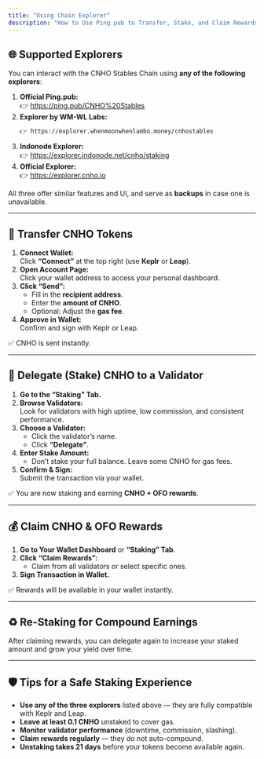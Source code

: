 ```yaml
---
title: "Using Chain Explorer"
description: "How to Use Ping.pub to Transfer, Stake, and Claim Rewards on CNHO Stables."
---
```


## 🌐 Supported Explorers

You can interact with the CNHO Stables Chain using **any of the following explorers**:

1. ******Official Ping.pub:******\
   👉 https://ping.pub/CNHO%20Stables
2. **Explorer by WM-WL Labs:**
   ```bash
   👉 https://explorer.whenmoonwhenlambo.money/cnhostables
   ```
4. **Indonode Explorer:**\
   👉 https://explorer.indonode.net/cnho/staking
5. **Official Explorer:**\
   👉 https://explorer.cnho.io

All three offer similar features and UI, and serve as **backups** in case one is unavailable.

---

## 🔁 Transfer CNHO Tokens

1. **Connect Wallet:**\
   Click **“Connect”** at the top right (use **Keplr** or **Leap**).
2. **Open Account Page:**\
   Click your wallet address to access your personal dashboard.
3. **Click “Send”:**
   - Fill in the **recipient address**.
   - Enter the **amount of CNHO**.
   - Optional: Adjust the **gas fee**.
4. **Approve in Wallet:**\
   Confirm and sign with Keplr or Leap.

✅ CNHO is sent instantly.

---

## 🔐 Delegate (Stake) CNHO to a Validator

1. **Go to the “Staking” Tab.**
2. **Browse Validators:**\
   Look for validators with high uptime, low commission, and consistent performance.
3. **Choose a Validator:**
   - Click the validator’s name.
   - Click **“Delegate”**.
4. **Enter Stake Amount:**
   - Don’t stake your full balance. Leave some CNHO for gas fees.
5. **Confirm & Sign:**\
   Submit the transaction via your wallet.

✅ You are now staking and earning **CNHO \+ OFO rewards**.

---

## 💰 Claim CNHO & OFO Rewards

1. **Go to Your Wallet Dashboard** or **“Staking” Tab**.
2. **Click “Claim Rewards”:**
   - Claim from all validators or select specific ones.
3. **Sign Transaction in Wallet.**

✅ Rewards will be available in your wallet instantly.

---

## ♻️ Re-Staking for Compound Earnings

After claiming rewards, you can delegate again to increase your staked amount and grow your yield over time.

---

## 🛡 Tips for a Safe Staking Experience

- **Use any of the three explorers** listed above — they are fully compatible with Keplr and Leap.
- **Leave at least 0.1 CNHO** unstaked to cover gas.
- **Monitor validator performance** (downtime, commission, slashing).
- **Claim rewards regularly** — they do not auto-compound.
- **Unstaking takes 21 days** before your tokens become available again.